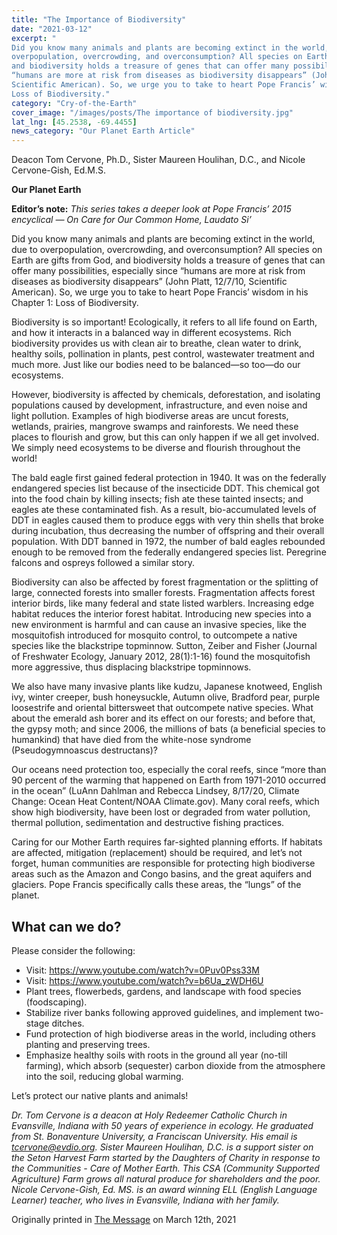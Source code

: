 ```yaml
---
title: "The Importance of Biodiversity"
date: "2021-03-12" 
excerpt: "
Did you know many animals and plants are becoming extinct in the world, due to
overpopulation, overcrowding, and overconsumption? All species on Earth are gifts from God,
and biodiversity holds a treasure of genes that can offer many possibilities, especially since
“humans are more at risk from diseases as biodiversity disappears” (John Platt, 12/7/10,
Scientific American). So, we urge you to take to heart Pope Francis’ wisdom in his Chapter 1:
Loss of Biodiversity."
category: "Cry-of-the-Earth"
cover_image: "/images/posts/The importance of biodiversity.jpg"
lat_lng: [45.2538, -69.4455]
news_category: "Our Planet Earth Article"
---
```


Deacon Tom Cervone, Ph.D., Sister Maureen Houlihan, D.C., and Nicole Cervone-Gish, Ed.M.S.

**Our Planet Earth**

**Editor’s note:** _This series takes a deeper look at Pope Francis’ 2015 encyclical ― On Care for
Our Common Home, Laudato Si’_

Did you know many animals and plants are becoming extinct in the world, due to
overpopulation, overcrowding, and overconsumption? All species on Earth are gifts from God,
and biodiversity holds a treasure of genes that can offer many possibilities, especially since
“humans are more at risk from diseases as biodiversity disappears” (John Platt, 12/7/10,
Scientific American). So, we urge you to take to heart Pope Francis’ wisdom in his Chapter 1:
Loss of Biodiversity.

Biodiversity is so important! Ecologically, it refers to all life found on Earth, and how it interacts
in a balanced way in different ecosystems. Rich biodiversity provides us with clean air to breathe,
clean water to drink, healthy soils, pollination in plants, pest control, wastewater treatment and
much more. Just like our bodies need to be balanced―so too―do our ecosystems.

However, biodiversity is affected by chemicals, deforestation, and isolating populations caused
by development, infrastructure, and even noise and light pollution. Examples of high biodiverse
areas are uncut forests, wetlands, prairies, mangrove swamps and rainforests. We need these
places to flourish and grow, but this can only happen if we all get involved. We simply need
ecosystems to be diverse and flourish throughout the world!

The bald eagle first gained federal protection in 1940. It was on the federally endangered species
list because of the insecticide DDT. This chemical got into the food chain by killing insects; fish
ate these tainted insects; and eagles ate these contaminated fish. As a result, bio-accumulated
levels of DDT in eagles caused them to produce eggs with very thin shells that broke during
incubation, thus decreasing the number of offspring and their overall population. With DDT
banned in 1972, the number of bald eagles rebounded enough to be removed from the federally
endangered species list. Peregrine falcons and ospreys followed a similar story.

Biodiversity can also be affected by forest fragmentation or the splitting of large, connected
forests into smaller forests. Fragmentation affects forest interior birds, like many federal and
state listed warblers. Increasing edge habitat reduces the interior forest habitat. Introducing new
species into a new environment is harmful and can cause an invasive species, like the
mosquitofish introduced for mosquito control, to outcompete a native species like the blackstripe
topminnow. Sutton, Zeiber and Fisher (Journal of Freshwater Ecology, January 2012, 28(1):1-16)
found the mosquitofish more aggressive, thus displacing blackstripe topminnows.

We also have many invasive plants like kudzu, Japanese knotweed, English ivy, winter creeper,
bush honeysuckle, Autumn olive, Bradford pear, purple loosestrife and oriental bittersweet that
outcompete native species. What about the emerald ash borer and its effect on our forests; and
before that, the gypsy moth; and since 2006, the millions of bats (a beneficial species to
humankind) that have died from the white-nose syndrome (Pseudogymnoascus destructans)?

Our oceans need protection too, especially the coral reefs, since “more than 90 percent of the
warming that happened on Earth from 1971-2010 occurred in the ocean” (LuAnn Dahlman and
Rebecca Lindsey, 8/17/20, Climate Change: Ocean Heat Content/NOAA Climate.gov). Many
coral reefs, which show high biodiversity, have been lost or degraded from water pollution,
thermal pollution, sedimentation and destructive fishing practices.

Caring for our Mother Earth requires far-sighted planning efforts. If habitats are affected,
mitigation (replacement) should be required, and let’s not forget, human communities are
responsible for protecting high biodiverse areas such as the Amazon and Congo basins, and the
great aquifers and glaciers. Pope Francis specifically calls these areas, the “lungs” of the planet.

## What can we do?

Please consider the following:

- Visit: https://www.youtube.com/watch?v=0Puv0Pss33M
- Visit: https://www.youtube.com/watch?v=b6Ua_zWDH6U
- Plant trees, flowerbeds, gardens, and landscape with food species (foodscaping).
- Stabilize river banks following approved guidelines, and implement two-stage ditches.
- Fund protection of high biodiverse areas in the world, including others planting and
  preserving trees.
- Emphasize healthy soils with roots in the ground all year (no-till farming), which absorb
  (sequester) carbon dioxide from the atmosphere into the soil, reducing global warming.

Let’s protect our native plants and animals!

_Dr. Tom Cervone is a deacon at Holy Redeemer Catholic Church in Evansville, Indiana with 50
years of experience in ecology. He graduated from St. Bonaventure University, a Franciscan
University. His email is tcervone@evdio.org. Sister Maureen Houlihan, D.C. is a support sister
on the Seton Harvest Farm started by the Daughters of Charity in response to the Communities -
Care of Mother Earth. This CSA (Community Supported Agriculture) Farm grows all natural
produce for shareholders and the poor. Nicole Cervone-Gish, Ed. MS. is an award winning ELL
(English Language Learner) teacher, who lives in Evansville, Indiana with her family._

Originally printed in [The Message](https://evdiomessage.org/) on March 12th, 2021
